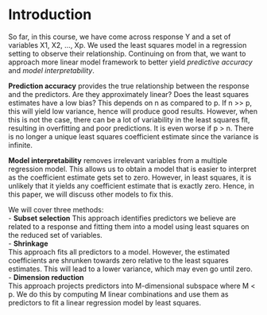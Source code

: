 # Introduction


So far, in this course, we have come across response Y and a set of variables X1, X2, ..., Xp. We used the least squares model in a regression setting to observe their relationship. Continuing on from that, we want to approach more linear model framework to better yield *predictive accuracy* and *model interpretability*.

**Prediction accuracy** provides the true relationship between the response and the predictors. Are they approximately linear? Does the least squares estimates have a low bias? This depends on n as compared to p. If n >> p, this will yield low variance, hence will produce good results. However, when this is not the case, there can be a lot of variability in the least squares fit, resulting in overfitting and poor predictions. It is even worse if p > n. There is no longer a unique least squares coefficient estimate since the variance is infinite.

**Model interpretability** removes irrelevant variables from a multiple regression model. This allows us to obtain a model that is easier to interpret as the coefficient estimate gets set to zero. However, in least squares, it is unlikely that it yields any coefficient estimate that is exactly zero. Hence, in this paper, we will discuss other models to fix this.

We will cover three methods:    
- **Subset selection** 
This approach identifies predictors we believe are related to a response and fitting them into a model using least squares on the reduced set of variables.  
- **Shrinkage**  
This approach fits all predictors to a model. However, the estimated coefficients are shrunken towards zero relative to the least squares estimates. This will lead to a lower variance, which may even go until zero.  
- **Dimension reduction**  
This approach projects predictors into M-dimensional subspace where M < p. We do this by computing M linear combinations and use them as predictors to fit a linear regression model by least squares.
